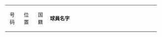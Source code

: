 {| class="wikitable" style="text-align: center;"
|-
|rowspan="2" width=30 style="text-align:center;" |号码
|rowspan="2" width=30 style="text-align:center;" |位置
|rowspan="2" width=30 style="text-align:center;" |国籍
|rowspan="2" style="text-align:center;" |'''球員名字'''
|colspan="3" style="text-align:center;" |'''{{{c1}}}'''
|colspan="3" style="text-align:center;" |'''{{{c2}}}'''
|colspan="3" style="text-align:center;" |'''{{{c3}}}'''
|colspan="3" style="text-align:center;" |'''{{{c4}}}'''
|colspan="3" style="text-align:center;" |'''总计'''
|rowspan="2" style="text-align:center;" |'''备注'''
|-
!width=30 |{{fb yellow card}}
!width=30 |{{fb second yellow card}}
!width=30 |{{fb red card}}
!width=30 |{{fb yellow card}}
!width=30 |{{fb second yellow card}}
!width=30 |{{fb red card}}
!width=30 |{{fb yellow card}}
!width=30 |{{fb second yellow card}}
!width=30 |{{fb red card}}
!width=30 |{{fb yellow card}}
!width=30 |{{fb second yellow card}}
!width=30 |{{fb red card}}
!width=30 |{{fb yellow card}}
!width=30 |{{fb second yellow card}}
!width=30 |{{fb red card}}<noinclude>
|}{{template doc}}
<!-- Add categories and interwikis to the /doc subpage, not here! -->
</noinclude>